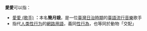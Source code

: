 '''愛愛'''可以指：
*[[愛愛_(歌手)|愛愛 (歌手)]] '''：'''本名'''簡月娥'''，是一位[[臺灣日治時期|臺灣日治時期]]的[[台語流行音樂|臺語流行音樂]]歌手
*指代[[人类性行为|人类性行为]]的[[網路用語|網路用語]]，義同[[性行為|性行為]]，也等同於動物「交配」

{{disambig|Cat=二字大中華地區相關消歧義|A愛}}